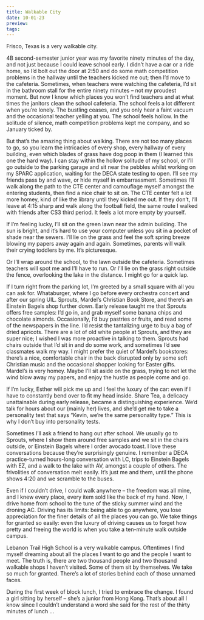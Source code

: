 ```yaml
---
title: Walkable City
date: 10-01-23
preview: 
tags:
---
```

Frisco, Texas is a very walkable city. 

4B second-semester junior year was my favorite ninety minutes of the day, and not just because I could leave school early. I didn’t have a car or a ride home, so I’d bolt out the door at 2:50 and do some math competition problems in the hallway until the teachers kicked me out; then I’d move to the cafeteria. Sometimes, when teachers were watching the cafeteria, I’d sit in the bathroom stall for the entire ninety minutes – not my proudest moment. But now I know which places you won’t find teachers and at what times the janitors clean the school cafeteria. The school feels a lot different when you’re lonely. The bustling ceases, and you only hear a faint vacuum and the occasional teacher yelling at you. The school feels hollow. In the solitude of silence, math competition problems kept me company, and so January ticked by.

But that’s the amazing thing about walking. There are not too many places to go, so you learn the intricacies of every shop, every hallway of every building, even which blades of grass have dog poop in them (I learned this one the hard way). I can stay within the hollow solitude of my school, or I’ll go outside to the parking garage and sit near the pebbles whilst working on my SPARC application, waiting for the DECA state testing to open. I’ll see my friends pass by and wave, or hide myself in embarrassment. Sometimes I’ll walk along the path to the CTE center and camouflage myself amongst the entering students, then find a nice chair to sit on. The CTE center felt a lot more homey, kind of like the library until they kicked me out. If they don’t, I’ll leave at 4:15 sharp and walk along the football field, the same route I walked with friends after CS3 third period. It feels a lot more empty by yourself. 

If I’m feeling lucky, I’ll sit on the green lawn near the admin building. The sun is bright, and it’s hard to use your computer unless you sit in a pocket of shade near the sewers. I’ll lie on the grass and feel the soft spring breeze blowing my papers away again and again. Sometimes, parents will walk their crying toddlers by me. It’s picturesque. 

Or I’ll wrap around the school, to the lawn outside the cafeteria. Sometimes teachers will spot me and I’ll have to run. Or I’ll lie on the grass right outside the fence, overlooking the lake in the distance. I might go for a quick lap. 

If I turn right from the parking lot, I’m greeted by a small square with all you can ask for. Whataburger, where I go before every orchestra concert and after our spring UIL. Sprouts, Mardel’s Christian Book Store, and there’s an Einstein Bagels shop further down. Early release taught me that Sprouts offers free samples: I’d go in, and grab myself some banana chips and chocolate almonds. Occasionally, I’d buy pastries or fruits, and read some of the newspapers in the line. I’d resist the tantalizing urge to buy a bag of dried apricots. There are a lot of old white people at Sprouts, and they are super nice; I wished I was more proactive in talking to them. Sprouts had chairs outside that I’d sit in and do some work, and sometimes I’d see classmates walk my way. I might prefer the quiet of Mardel’s bookstores: there’s a nice, comfortable chair in the back disrupted only by some soft Christian music and the occasional shopper looking for Easter gifts. Mardel’s is very homey. Maybe I’ll sit aside on the grass, trying to not let the wind blow away my papers, and enjoy the hustle as people come and go. 

If I’m lucky, Esther will pick me up and I feel the luxury of the car: even if I have to constantly bend over to fit my head inside. Share Tea, a delicacy unattainable during early release, became a distinguishing experience. We’d talk for hours about our (mainly her) lives, and she’d get me to take a personality test that says “Kevin, we’re the same personality type.” This is why I don’t buy into personality tests.

Sometimes I’ll ask a friend to hang out after school. We usually go to Sprouts, where I show them around free samples and we sit in the chairs outside, or Einstein Bagels where I order avocado toast. I love these conversations because they’re surprisingly genuine. I remember a DECA practice-turned hours-long conversation with LC, trips to Einstein Bagels with EZ, and a walk to the lake with AV, amongst a couple of others. The frivolities of conversation melt easily. It’s just me and them, until the phone shows 4:20 and we scramble to the buses.

Even if I couldn’t drive, I could walk anywhere – the freedom was all mine, and I knew every place, every item sold like the back of my hand. Now, I drive home from school to the tune of the sticky summer wind and the droning AC. Driving has its limits: being able to go anywhere, you lose appreciation for the finer details of all the places you can go. We take things for granted so easily: even the luxury of driving causes us to forget how pretty and freeing the world is when you take a ten-minute walk outside campus. 

Lebanon Trail High School is a very walkable campus. Oftentimes I find myself dreaming about all the places I want to go and the people I want to meet. The truth is, there are two thousand people and two thousand walkable shops I haven’t visited. Some of them sit by themselves. We take so much for granted. There’s a lot of stories behind each of those unnamed faces. 

During the first week of block lunch, I tried to embrace the change. I found a girl sitting by herself – she’s a junior from Hong Kong. That’s about all I know since I couldn’t understand a word she said for the rest of the thirty minutes of lunch … 
